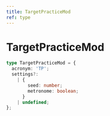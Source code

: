 ```yaml
---
title: TargetPracticeMod
ref: type
---
```


# TargetPracticeMod

```ts
type TargetPracticeMod = {
  acronym: 'TP';
  settings?:
    | {
        seed: number;
        metronome: boolean;
      }
    | undefined;
};
```
